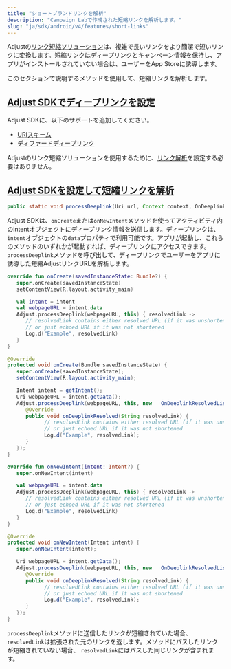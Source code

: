 ```yaml
---
title: "ショートブランドリンクを解析"
description: "Campaign Labで作成された短縮リンクを解析します。"
slug: "ja/sdk/android/v4/features/short-links"
---
```


Adjustの[リンク短縮ソリューション](https://help.adjust.com/ja/article/short-branded-links)は、複雑で長いリンクをより簡潔で短いリンクに変換します。短縮リンクはディープリンクとキャンペーン情報を保持し、アプリがインストールされていない場合は、ユーザーをApp Storeに誘導します。

このセクションで説明するメソッドを使用して、短縮リンクを解析します。

## [Adjust SDKでディープリンクを設定](set-up-deep-linking-in-the-adjust-sdk)

Adjust SDKに、以下のサポートを追加してください。

-  [URIスキーム](/ja/sdk/android/features/deep-links)
-  [ディファードディープリンク](/ja/sdk/android/features/deep-links#deferred-deep-linking)

<Callout type="note">

Adjustのリンク短縮ソリューションを使用するために、[リンク解析](/ja/sdk/android/features/deep-links#link-resolution)を設定する必要はありません。

</Callout>

## [Adjust SDKを設定して短縮リンクを解析](set-up-the-adjust-sdk-to-resolve-short-links)

<CodeBlock title="メソッドシグネチャー">

```java
public static void processDeeplink(Uri url, Context context, OnDeeplinkResolvedListener callback)
```

</CodeBlock>

Adjust SDKは、`onCreate`または`onNewIntent`メソッドを使ってアクティビティ内のintentオブジェクトにディープリンク情報を送信します。ディープリンクは、 `intent`オブジェクトの`data`プロパティで利用可能です。アプリが起動し、これらのメソッドのいずれかが起動すれば、ディープリンクにアクセスできます。`processDeeplink`メソッドを呼び出して、ディープリンクでユーザーをアプリに誘導した短縮AdjustリンクURLを解析します。

<Tabs>
<Tab title="Kotlin" sync="kotlin">

```kotlin
override fun onCreate(savedInstanceState: Bundle?) {
   super.onCreate(savedInstanceState)
   setContentView(R.layout.activity_main)

   val intent = intent
   val webpageURL = intent.data
   Adjust.processDeeplink(webpageURL, this) { resolvedLink ->
      // resolvedLink contains either resolved URL (if it was unshortened)
      // or just echoed URL if it was not shortened
      Log.d("Example", resolvedLink)
   }
}
```

</Tab>
<Tab title="Java" sync="java">

```java
@Override
protected void onCreate(Bundle savedInstanceState) {
   super.onCreate(savedInstanceState);
   setContentView(R.layout.activity_main);

   Intent intent = getIntent();
   Uri webpageURL = intent.getData();
   Adjust.processDeeplink(webpageURL, this, new   OnDeeplinkResolvedListener() {
      @Override
      public void onDeeplinkResolved(String resolvedLink) {
            // resolvedLink contains either resolved URL (if it was unshortened)
            // or just echoed URL if it was not shortened
            Log.d("Example", resolvedLink);
      }
   });
}
```

</Tab>
</Tabs>
<Tabs>
<Tab title="Kotlin" sync="kotlin">

```kotlin
override fun onNewIntent(intent: Intent?) {
   super.onNewIntent(intent)

   val webpageURL = intent.data
   Adjust.processDeeplink(webpageURL, this) { resolvedLink ->
      // resolvedLink contains either resolved URL (if it was unshortened)
      // or just echoed URL if it was not shortened
      Log.d("Example", resolvedLink)
   }
}
```

</Tab>
<Tab title="Java" sync="java">

```java
@Override
protected void onNewIntent(Intent intent) {
   super.onNewIntent(intent);

   Uri webpageURL = intent.getData();
   Adjust.processDeeplink(webpageURL, this, new   OnDeeplinkResolvedListener() {
      @Override
      public void onDeeplinkResolved(String resolvedLink) {
            // resolvedLink contains either resolved URL (if it was unshortened)
            // or just echoed URL if it was not shortened
            Log.d("Example", resolvedLink);
      }
   });
}
```

</Tab>
</Tabs>

`processDeeplink`メソッドに送信したリンクが短縮されていた場合、 `resolvedLink`は拡張された元のリンクを返します。メソッドにパスしたリンクが短縮されていない場合、 `resolvedLink`にはパスした同じリンクが含まれます。
